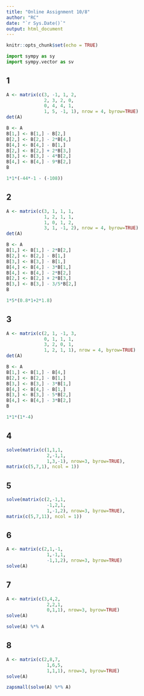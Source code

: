 ```yaml
---
title: "Online Assignment 10/8"
author: "RC"
date: "`r Sys.Date()`"
output: html_document
---
```


```r
knitr::opts_chunk$set(echo = TRUE)
```

```python
import sympy as sy
import sympy.vector as sv
```

## 1

```r
A <- matrix(c(3, -1, 1, 2,
              2, 3, 2, 0,
              0, 4, 4, 1,
              1, 5, -1, 1), nrow = 4, byrow=TRUE)
det(A)

B <- A
B[1,] <- B[1,] - B[2,]
B[2,] <- B[2,] - 2*B[4,]
B[4,] <- B[4,] - B[1,]
B[2,] <- B[2,] + 2*B[3,]
B[3,] <- B[3,] - 4*B[2,]
B[4,] <- B[4,] - 9*B[2,]
B

1*1*(-44*-1 - (-108))
```

## 2

```r
A <- matrix(c(3, 1, 1, 1,
              1, 2, 1, 1,
              1, 0, 1, 2,
              3, 1, -1, 2), nrow = 4, byrow=TRUE)
det(A)

B <- A
B[1,] <- B[1,] - 2*B[2,]
B[2,] <- B[2,] - B[1,]
B[3,] <- B[3,] - B[1,]
B[4,] <- B[4,] - 3*B[1,]
B[4,] <- B[4,] - 2*B[2,]
B[2,] <- B[2,] + 2*B[3,]
B[3,] <- B[3,] - 3/5*B[2,]
B

1*5*(0.8*1+2*1.8)
```

## 3

```r
A <- matrix(c(2, 1, -1, 3,
              0, 1, 1, 1,
              3, 2, 0, 1,
              1, 2, 1, 1), nrow = 4, byrow=TRUE)
det(A)

B <- A
B[1,] <- B[1,] - B[4,]
B[2,] <- B[2,] - B[1,]
B[3,] <- B[3,] - 3*B[1,]
B[4,] <- B[4,] - B[1,]
B[3,] <- B[3,] - 5*B[2,]
B[4,] <- B[4,] - 3*B[2,]
B

1*1*(1*-4)
```

## 4

```r
solve(matrix(c(1,1,1,
               2,-1,1,
               1,3,-1), nrow=3, byrow=TRUE),
matrix(c(5,7,1), ncol = 1))
```

## 5

```r
solve(matrix(c(2,-1,1,
               -1,2,1,
               1,-1,2), nrow=3, byrow=TRUE),
matrix(c(5,7,11), ncol = 1))
```

## 6

```r
A <- matrix(c(2,1,-1,
               1,-1,1,
               -1,1,2), nrow=3, byrow=TRUE)
solve(A)
```

## 7

```r
A <- matrix(c(3,4,2,
               2,2,1,
               0,1,1), nrow=3, byrow=TRUE)
solve(A)

solve(A) %*% A
```

## 8

```r
A <- matrix(c(2,8,7,
               1,6,5,
               1,1,1), nrow=3, byrow=TRUE)
solve(A)

zapsmall(solve(A) %*% A)
```

